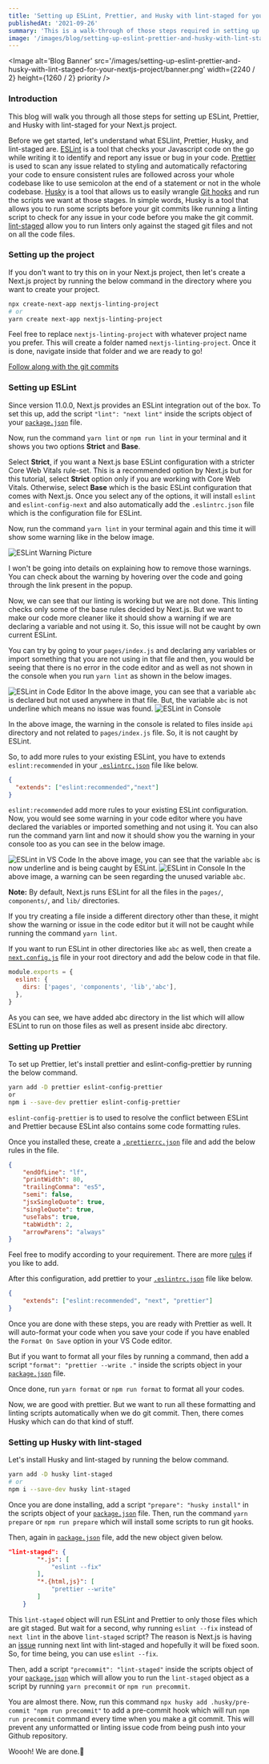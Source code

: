 ---
title: 'Setting up ESLint, Prettier, and Husky with lint-staged for your Next.js Project'
publishedAt: '2021-09-26'
summary: 'This is a walk-through of those steps required in setting up ESLint, Prettier, and Husky with lint-staged for a Next.js project'
image: '/images/blog/setting-up-eslint-prettier-and-husky-with-lint-staged-for-your-nextjs-project/banner.png'
---

<Image
	alt='Blog Banner'
	src='/images/setting-up-eslint-prettier-and-husky-with-lint-staged-for-your-nextjs-project/banner.png'
	width={2240 / 2}
	height={1260 / 2}
	priority
/>

### Introduction

This blog will walk you through all those steps for setting up ESLint, Prettier, and Husky with lint-staged for your Next.js project.

Before we get started, let's understand what ESLlint, Prettier, Husky, and lint-staged are. [ESLint](https://eslint.org/) is a tool that checks your Javascript code on the go while writing it to identify and report any issue or bug in your code. [Prettier](https://prettier.io/) is used to scan any issue related to styling and automatically refactoring your code to ensure consistent rules are followed across your whole codebase like to use semicolon at the end of a statement or not in the whole codebase. [Husky](https://github.com/typicode/husky) is a tool that allows us to easily wrangle [Git hooks](https://git-scm.com/docs/githooks) and run the scripts we want at those stages. In simple words, Husky is a tool that allows you to run some scripts before your git commits like running a linting script to check for any issue in your code before you make the git commit. [lint-staged](https://github.com/okonet/lint-staged) allow you to run linters only against the staged git files and not on all the code files.

### Setting up the project

If you don't want to try this on in your Next.js project, then let's create a Next.js project by running the below command in the directory where you want to create your project.

```bash
npx create-next-app nextjs-linting-project
# or
yarn create next-app nextjs-linting-project
```

Feel free to replace `nextjs-linting-project` with whatever project name you prefer.
This will create a folder named `nextjs-linting-project`. Once it is done, navigate inside that folder and we are ready to go!

[Follow along with the git commits](https://github.com/niteshseram/nextjs-linting-project/commit/498b1419459f0c79d2850956cc360bd77f57ebc4)

### Setting up ESLint

Since version 11.0.0, Next.js provides an ESLint integration out of the box. To set this up, add the script `"lint": "next lint"` inside the scripts object of your [`package.json`](https://github.com/niteshseram/nextjs-linting-project/blob/498b1419459f0c79d2850956cc360bd77f57ebc4/package.json#L9) file.

Now, run the command `yarn lint` or `npm run lint` in your terminal and it shows you two options **Strict** and **Base**.

Select **Strict**, if you want a Next.js base ESLint configuration with a stricter Core Web Vitals rule-set. This is a recommended option by Next.js but for this tutorial, select **Strict** option only if you are working with Core Web Vitals. Otherwise, select **Base** which is the basic ESLint configuration that comes with Next.js. Once you select any of the options, it will install `eslint` and `eslint-config-next` and also automatically add the `.eslintrc.json` file which is the configuration file for ESLint.

Now, run the command `yarn lint` in your terminal again and this time it will show some warning like in the below image.

<Image
	alt='ESLint Warning Picture'
	src='/images/setting-up-eslint-prettier-and-husky-with-lint-staged-for-your-nextjs-project/1.PNG'
	width={1123}
	height={199}
/>

I won't be going into details on explaining how to remove those warnings. You can check about the warning by hovering over the code and going through the link present in the popup.

Now, we can see that our linting is working but we are not done. This linting checks only some of the base rules decided by Next.js. But we want to make our code more cleaner like it should show a warning if we are declaring a variable and not using it. So, this issue will not be caught by own current ESLint.

You can try by going to your `pages/index.js` and declaring any variables or import something that you are not using in that file and then, you would be seeing that there is no error in the code editor and as well as not shown in the console when you run `yarn lint` as shown in the below images.

<Image
	alt='ESLint in Code Editor'
	src='/images/setting-up-eslint-prettier-and-husky-with-lint-staged-for-your-nextjs-project/2.PNG'
	width={994}
	height={563}
/>
In the above image, you can see that a variable `abc` is declared but not used anywhere
in that file. But, the variable `abc` is not underline which means no issue was found.
<Image
	alt='ESLint in Console'
	src='/images/setting-up-eslint-prettier-and-husky-with-lint-staged-for-your-nextjs-project/1.PNG'
	width={1123}
	height={199}
/>

In the above image, the warning in the console is related to files inside `api` directory and not related to `pages/index.js` file. So, it is not caught by ESLint.

So, to add more rules to your existing ESLint, you have to extends `eslint:recommended` in your [`.eslintrc.json`](https://github.com/niteshseram/nextjs-linting-project/blob/290db372928963f3b3aa094e80c9b533299401b2/.eslintrc.json#L2) file like below.

```json title="eslintrc.json"
{
  "extends": ["eslint:recommended","next"]
}
```

`eslint:recommended` add more rules to your existing ESLint configuration. Now, you would see some warning in your code editor where you have declared the variables or imported something and not using it. You can also run the command yarn lint and now it should show you the warning in your console too as you can see in the below image.

<Image
	alt='ESLint in VS Code'
	src='/images/setting-up-eslint-prettier-and-husky-with-lint-staged-for-your-nextjs-project/3.PNG'
	width={1032}
	height={555}
/>
In the above image, you can see that the variable `abc` is now underline and is being
caught by ESLint.
<Image
	alt='ESLint in Console'
	src='/images/setting-up-eslint-prettier-and-husky-with-lint-staged-for-your-nextjs-project/4.PNG'
	width={1110}
	height={312}
/>
In the above image, a warning can be seen regarding the unused variable `abc`.

**Note:** By default, Next.js runs ESLint for all the files in the `pages/`, `components/`, and `lib/` directories.

If you try creating a file inside a different directory other than these, it might show the warning or issue in the code editor but it will not be caught while running the command `yarn lint`.

If you want to run ESLint in other directories like `abc` as well, then create a [`next.config.js`](https://github.com/niteshseram/nextjs-linting-project/blob/b70b2a0fa1af16cf6da495acdc9d50a60462aa56/next.config.js) file in your root directory and add the below code in that file.

```js title="next.config.js"
module.exports = {
  eslint: {
    dirs: ['pages', 'components', 'lib','abc'],
  },
}
```

As you can see, we have added abc directory in the list which will allow ESLint to run on those files as well as present inside abc directory.

### Setting up Prettier

To set up Prettier, let's install prettier and eslint-config-prettier by running the below command.

```bash
yarn add -D prettier eslint-config-prettier
or
npm i --save-dev prettier eslint-config-prettier
```

`eslint-config-prettier` is to used to resolve the conflict between ESLint and Prettier because ESLint also contains some code formatting rules.

Once you installed these, create a [`.prettierrc.json`](https://github.com/niteshseram/nextjs-linting-project/blob/fed364b39693ae0abf45c6976a386a01b4d924af/.prettierrc.json) file and add the below rules in the file.

```json {1-3,4} title=".prettierrc.json"
{
	"endOfLine": "lf",
	"printWidth": 80,
	"trailingComma": "es5",
	"semi": false,
	"jsxSingleQuote": true,
	"singleQuote": true,
	"useTabs": true,
	"tabWidth": 2,
	"arrowParens": "always"
}
```

Feel free to modify according to your requirement. There are more [rules](https://prettier.io/docs/en/options.html) if you like to add.

After this configuration, add prettier to your [`.eslintrc.json`](https://github.com/niteshseram/nextjs-linting-project/blob/fed364b39693ae0abf45c6976a386a01b4d924af/.eslintrc.json#L2) file like below.

```json title=".eslintrc.json"
{
	"extends": ["eslint:recommended", "next", "prettier"]
}
```

Once you are done with these steps, you are ready with Prettier as well. It will auto-format your code when you save your code if you have enabled the `Format On Save` option in your VS Code editor.

But if you want to format all your files by running a command, then add a script `"format": "prettier --write ."` inside the scripts object in your [`package.json`](https://github.com/niteshseram/nextjs-linting-project/blob/23cc3e506fdce610220ea54b605cba323ab6a3c5/package.json#L10) file.

Once done, run `yarn format` or `npm run format` to format all your codes.

Now, we are good with prettier. But we want to run all these formatting and linting scripts automatically when we do git commit. Then, there comes Husky which can do that kind of stuff.

### Setting up Husky with lint-staged

Let's install Husky and lint-staged by running the below command.

```bash
yarn add -D husky lint-staged
# or
npm i --save-dev husky lint-staged
```

Once you are done installing, add a script `"prepare": "husky install"` in the scripts object of your [`package.json`](https://github.com/niteshseram/nextjs-linting-project/blob/33deffaa7a2e88540b5d583d7614458802f26b66/package.json#L11) file. Then, run the command `yarn prepare` or `npm run prepare` which will install some scripts to run git hooks.

Then, again in [`package.json`](https://github.com/niteshseram/nextjs-linting-project/blob/411c201baeade8f51900e95d32ddf099db1587f8/package.json#L14-L21) file, add the new object given below.

```json title="package.json"
"lint-staged": {
		"*.js": [
			"eslint --fix"
		],
		"*.{html,js}": [
			"prettier --write"
		]
	}
```

This `lint-staged` object will run ESLint and Prettier to only those files which are git staged. But wait for a second, why running `eslint --fix` instead of `next lint` in the above `lint-staged` script? The reason is Next.js is having an [issue](https://github.com/vercel/next.js/issues/27997) running next lint with lint-staged and hopefully it will be fixed soon. So, for time being, you can use `eslint --fix`.

Then, add a script `"precommit": "lint-staged"` inside the scripts object of your [`package.json`](https://github.com/niteshseram/nextjs-linting-project/blob/411c201baeade8f51900e95d32ddf099db1587f8/package.json#L12) which will allow you to run the `lint-staged` object as a script by running `yarn precommit` or `npm run precommit`.

You are almost there. Now, run this command `npx husky add .husky/pre-commit "npm run precommit"` to add a pre-commit hook which will run `npm run precommit` command every time when you make a git commit. This will prevent any unformatted or linting issue code from being push into your Github repository.

Woooh! We are done.🎉

